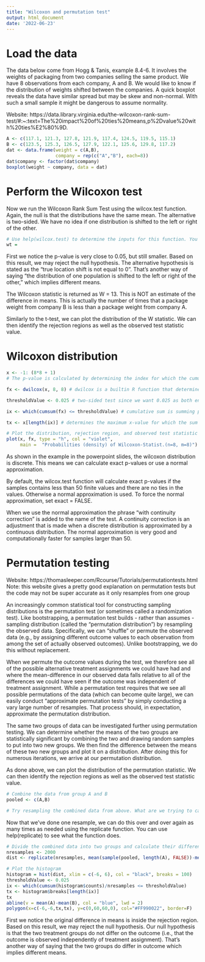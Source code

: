 ```yaml
---
title: "Wilcoxon and permutation test"
output: html_document
date: '2022-06-23'
---
```

# Load the data
The data below come from Hogg & Tanis, example 8.4-6. It involves the weights of packaging from two companies selling the same product. We have 8 observations from each company, A and B. We would like to know if the distribution of weights shifted between the companies. A quick boxplot reveals the data have similar spread but may be skew and non-normal. With such a small sample it might be dangerous to assume normality.

Website: https://data.library.virginia.edu/the-wilcoxon-rank-sum-test/#:~:text=The%20impact%20of%20ties%20means,p%2Dvalue%20with%20ties%E2%80%9D.

```r
A <- c(117.1, 121.3, 127.8, 121.9, 117.4, 124.5, 119.5, 115.1)
B <- c(123.5, 125.3, 126.5, 127.9, 122.1, 125.6, 129.8, 117.2)
dat <- data.frame(weight = c(A,B), 
                  company = rep(c("A","B"), each=8))
dat$company <- factor(dat$company)
boxplot(weight ~ company, data = dat)
```

# Perform the Wilcoxon test
Now we run the Wilcoxon Rank Sum Test using the wilcox.test function. Again, the null is that the distributions have the same mean. The alternative is two-sided. We have no idea if one distribution is shifted to the left or right of the other.

```r
# Use help(wilcox.test) to determine the inputs for this function. You can use ~ to specify the relationship between weight and company.
wt = 
```

First we notice the p-value is very close to 0.05, but still smaller. Based on this result, we may reject the null hypothesis. The alternative hypothesis is stated as the “true location shift is not equal to 0”. That’s another way of saying “the distribution of one population is shifted to the left or right of the other,” which implies different means.

The Wilcoxon statistic is returned as W = 13. This is NOT an estimate of the difference in means. This is actually the number of times that a package weight from company B is less than a package weight from company A.

Similarly to the t-test, we can plot the distribution of the W statistic. We can then identify the rejection regions as well as the observed test statistic value. 

# Wilcoxon distribution
```r
x <- -1: (8*8 + 1) 
# The p-value is calculated by determining the index for which the cumulative sum of fx exceeds 0.05. Therefore, we should be careful to index correctly on x as well.

fx <- dwilcox(x, 8, 8) # dwilcox is a builtin R function that determines the Wilcoxon distribution given the sizes of the two samples

thresholdValue <- 0.025 # two-sided test since we want 0.025 as both ends

ix <- which(cumsum(fx) <= thresholdValue) # cumulative sum is summing probabilities up to the edge of the rejection region in order to determine the p-value. However, the edge of the rejection region might not be exactly at a significance level of 0.05 as the value of alpha will likely fall between the discrete values of the W distribution.

tx <- x[length(ix)] # determines the maximum x-value for which the sum of probabilities is still under the threshold value

# Plot the distribution, rejection region, and observed test statistic
plot(x, fx, type = "h", col = "violet",
     main =  "Probabilities (density) of Wilcoxon-Statist.(n=8, m=8)") + abline(v=wt$statistic, col="blue")+ polygon(c(x[x <= tx], tx, tx), c(fx[x <= tx], 0, 0), col=rgb(1, 0, 0,0.5), border=NA) 
```
As shown in the example in the powerpoint slides, the wilcoxon distribution is discrete. This means we can calculate exact p-values or use a normal approximation.

By default, the wilcox.test function will calculate exact p-values if the samples contains less than 50 finite values and there are no ties in the values. Otherwise a normal approximation is used. To force the normal approximation, set exact = FALSE.

When we use the normal approximation the phrase “with continuity correction” is added to the name of the test. A continuity correction is an adjustment that is made when a discrete distribution is approximated by a continuous distribution. The normal approximation is very good and computationally faster for samples larger than 50.

# Permutation testing

Website: https://thomasleeper.com/Rcourse/Tutorials/permutationtests.html 
Note: this website gives a pretty good explanation on permutation tests but the code may not be super accurate as it only resamples from one group

An increasingly common statistical tool for constructing sampling distributions is the permutation test (or sometimes called a randomization test). Like bootstrapping, a permutation test builds - rather than assumes - sampling distribution (called the “permutation distribution”) by resampling the observed data. Specifically, we can “shuffle” or permute the observed data (e.g., by assigning different outcome values to each observation from among the set of actually observed outcomes). Unlike bootstrapping, we do this without replacement.

When we permute the outcome values during the test, we therefore see all of the possible alternative treatment assignments we could have had and where the mean-difference in our observed data falls relative to all of the differences we could have seen if the outcome was independent of treatment assignment. While a permutation test requires that we see all possible permutations of the data (which can become quite large), we can easily conduct “approximate permutation tests” by simply conducting a vary large number of resamples. That process should, in expectation, approximate the permutation distribution.

The same two groups of data can be investigated further using permutation testing. We can determine whether the means of the two groups are statistically significant by combining the two and drawing random samples to put into two new groups. We then find the difference between the means of these two new groups and plot it on a distribution. After doing this for numerous iterations, we arrive at our permutation distribution. 

As done above, we can plot the distribution of the permutation statistic. We can then identify the rejection regions as well as the observed test statistic value. 

```r
# Combine the data from group A and B 
pooled <- c(A,B)

# Try resampling the combined data from above. What are we trying to calculate here? Use help(sample) to get started.

```

Now that we've done one resample, we can do this over and over again as many times as needed using the replicate function. You can use help(replicate) to see what the function does. 

```r
# Divide the combined data into two groups and calculate their difference in means 2000 times  
nresamples <- 2000
dist <- replicate(nresamples, mean(sample(pooled, length(A), FALSE))-mean(sample(pooled, length(B), FALSE)))

# Plot the histogram
histogram = hist(dist, xlim = c(-6, 6), col = "black", breaks = 100)
thresholdValue <- 0.025
ix <- which(cumsum(histogram$counts)/nresamples <= thresholdValue)
tx <- histogram$breaks[length(ix)]
tx
abline(v = mean(A)-mean(B), col = "blue", lwd = 2)
polygon(x=c(-6,-6,tx,tx), y=c(0,60,60,0), col="#FF990022", border=F)
```

First we notice the original difference in means is inside the rejection region. Based on this result, we may reject the null hypothesis.  Our null hypothesis is that the two treatment groups do not differ on the outcome (i.e., that the outcome is observed independently of treatment assignment). That’s another way of saying that the two groups do differ in outcome which implies different means.
